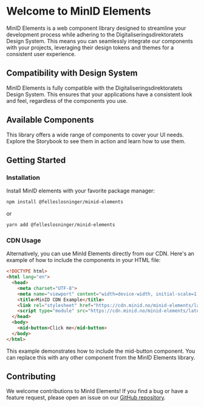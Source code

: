 
<Meta title="Introduction" />

# Welcome to MinID Elements

MinID Elements is a web component library designed to streamline your development process while adhering to the Digitaliseringsdirektoratets Design System. This means you can seamlessly integrate our components with your projects, leveraging their design tokens and themes for a consistent user experience.

## Compatibility with Design System

MinID Elements is fully compatible with the Digitaliseringsdirektoratets Design System. This ensures that your applications have a consistent look and feel, regardless of the components you use.

## Available Components

This library offers a wide range of components to cover your UI needs. Explore the Storybook to see them in action and learn how to use them.

## Getting Started

### Installation

Install MinID elements with your favorite package manager:

```bash
npm install @felleslosninger/minid-elements
```

or

```bash
yarn add @felleslosninger/minid-elements
```

### CDN Usage

Alternatively, you can use MinId Elements directly from our CDN. Here's an example of how to include the components in your HTML file:

```html
<!DOCTYPE html>
<html lang="en">
  <head>
    <meta charset="UTF-8">
    <meta name="viewport" content="width=device-width, initial-scale=1.0">
    <title>MinID CDN Example</title>
    <link rel="stylesheet" href="https://cdn.minid.no/minid-elements/latest/index.css" data-mid-tailwind crossorigin="anonymous" />
    <script type="module" src="https://cdn.minid.no/minid-elements/latest/index.js"></script>
  </head>
  <body>
    <mid-button>Click me</mid-button>
  </body>
</html>
```

This example demonstrates how to include the mid-button component. You can replace this with any other component from the MinID Elements library.

## Contributing

We welcome contributions to MinId Elements! If you find a bug or have a feature request, please open an issue on our [GitHub repository](https://github.com/felleslosninger/minid-web-components/issues).
